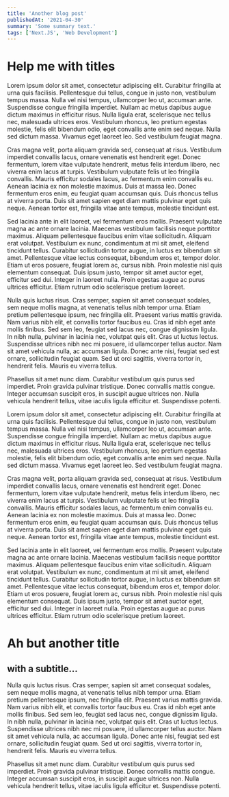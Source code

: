 ```yaml
---
title: 'Another blog post'
publishedAt: '2021-04-30'
summary: 'Some summary text.'
tags: ['Next.JS', 'Web Development']
---
```


# Help me with titles

Lorem ipsum dolor sit amet, consectetur adipiscing elit. Curabitur fringilla at urna quis facilisis. Pellentesque dui tellus, congue in justo non, vestibulum tempus massa. Nulla vel nisi tempus, ullamcorper leo ut, accumsan ante. Suspendisse congue fringilla imperdiet. Nullam ac metus dapibus augue dictum maximus in efficitur risus. Nulla ligula erat, scelerisque nec tellus nec, malesuada ultrices eros. Vestibulum rhoncus, leo pretium egestas molestie, felis elit bibendum odio, eget convallis ante enim sed neque. Nulla sed dictum massa. Vivamus eget laoreet leo. Sed vestibulum feugiat magna.

Cras magna velit, porta aliquam gravida sed, consequat at risus. Vestibulum imperdiet convallis lacus, ornare venenatis est hendrerit eget. Donec fermentum, lorem vitae vulputate hendrerit, metus felis interdum libero, nec viverra enim lacus at turpis. Vestibulum vulputate felis ut leo fringilla convallis. Mauris efficitur sodales lacus, ac fermentum enim convallis eu. Aenean lacinia ex non molestie maximus. Duis at massa leo. Donec fermentum eros enim, eu feugiat quam accumsan quis. Duis rhoncus tellus at viverra porta. Duis sit amet sapien eget diam mattis pulvinar eget quis neque. Aenean tortor est, fringilla vitae ante tempus, molestie tincidunt est.

Sed lacinia ante in elit laoreet, vel fermentum eros mollis. Praesent vulputate magna ac ante ornare lacinia. Maecenas vestibulum facilisis neque porttitor maximus. Aliquam pellentesque faucibus enim vitae sollicitudin. Aliquam erat volutpat. Vestibulum ex nunc, condimentum at mi sit amet, eleifend tincidunt tellus. Curabitur sollicitudin tortor augue, in luctus ex bibendum sit amet. Pellentesque vitae lectus consequat, bibendum eros et, tempor dolor. Etiam ut eros posuere, feugiat lorem ac, cursus nibh. Proin molestie nisl quis elementum consequat. Duis ipsum justo, tempor sit amet auctor eget, efficitur sed dui. Integer in laoreet nulla. Proin egestas augue ac purus ultrices efficitur. Etiam rutrum odio scelerisque pretium laoreet.

Nulla quis luctus risus. Cras semper, sapien sit amet consequat sodales, sem neque mollis magna, at venenatis tellus nibh tempor urna. Etiam pretium pellentesque ipsum, nec fringilla elit. Praesent varius mattis gravida. Nam varius nibh elit, et convallis tortor faucibus eu. Cras id nibh eget ante mollis finibus. Sed sem leo, feugiat sed lacus nec, congue dignissim ligula. In nibh nulla, pulvinar in lacinia nec, volutpat quis elit. Cras ut luctus lectus. Suspendisse ultrices nibh nec mi posuere, id ullamcorper tellus auctor. Nam sit amet vehicula nulla, ac accumsan ligula. Donec ante nisi, feugiat sed est ornare, sollicitudin feugiat quam. Sed ut orci sagittis, viverra tortor in, hendrerit felis. Mauris eu viverra tellus.

Phasellus sit amet nunc diam. Curabitur vestibulum quis purus sed imperdiet. Proin gravida pulvinar tristique. Donec convallis mattis congue. Integer accumsan suscipit eros, in suscipit augue ultrices non. Nulla vehicula hendrerit tellus, vitae iaculis ligula efficitur et. Suspendisse potenti.

Lorem ipsum dolor sit amet, consectetur adipiscing elit. Curabitur fringilla at urna quis facilisis. Pellentesque dui tellus, congue in justo non, vestibulum tempus massa. Nulla vel nisi tempus, ullamcorper leo ut, accumsan ante. Suspendisse congue fringilla imperdiet. Nullam ac metus dapibus augue dictum maximus in efficitur risus. Nulla ligula erat, scelerisque nec tellus nec, malesuada ultrices eros. Vestibulum rhoncus, leo pretium egestas molestie, felis elit bibendum odio, eget convallis ante enim sed neque. Nulla sed dictum massa. Vivamus eget laoreet leo. Sed vestibulum feugiat magna.

Cras magna velit, porta aliquam gravida sed, consequat at risus. Vestibulum imperdiet convallis lacus, ornare venenatis est hendrerit eget. Donec fermentum, lorem vitae vulputate hendrerit, metus felis interdum libero, nec viverra enim lacus at turpis. Vestibulum vulputate felis ut leo fringilla convallis. Mauris efficitur sodales lacus, ac fermentum enim convallis eu. Aenean lacinia ex non molestie maximus. Duis at massa leo. Donec fermentum eros enim, eu feugiat quam accumsan quis. Duis rhoncus tellus at viverra porta. Duis sit amet sapien eget diam mattis pulvinar eget quis neque. Aenean tortor est, fringilla vitae ante tempus, molestie tincidunt est.

Sed lacinia ante in elit laoreet, vel fermentum eros mollis. Praesent vulputate magna ac ante ornare lacinia. Maecenas vestibulum facilisis neque porttitor maximus. Aliquam pellentesque faucibus enim vitae sollicitudin. Aliquam erat volutpat. Vestibulum ex nunc, condimentum at mi sit amet, eleifend tincidunt tellus. Curabitur sollicitudin tortor augue, in luctus ex bibendum sit amet. Pellentesque vitae lectus consequat, bibendum eros et, tempor dolor. Etiam ut eros posuere, feugiat lorem ac, cursus nibh. Proin molestie nisl quis elementum consequat. Duis ipsum justo, tempor sit amet auctor eget, efficitur sed dui. Integer in laoreet nulla. Proin egestas augue ac purus ultrices efficitur. Etiam rutrum odio scelerisque pretium laoreet.

# Ah but another title

## with a subtitle...

Nulla quis luctus risus. Cras semper, sapien sit amet consequat sodales, sem neque mollis magna, at venenatis tellus nibh tempor urna. Etiam pretium pellentesque ipsum, nec fringilla elit. Praesent varius mattis gravida. Nam varius nibh elit, et convallis tortor faucibus eu. Cras id nibh eget ante mollis finibus. Sed sem leo, feugiat sed lacus nec, congue dignissim ligula. In nibh nulla, pulvinar in lacinia nec, volutpat quis elit. Cras ut luctus lectus. Suspendisse ultrices nibh nec mi posuere, id ullamcorper tellus auctor. Nam sit amet vehicula nulla, ac accumsan ligula. Donec ante nisi, feugiat sed est ornare, sollicitudin feugiat quam. Sed ut orci sagittis, viverra tortor in, hendrerit felis. Mauris eu viverra tellus.

Phasellus sit amet nunc diam. Curabitur vestibulum quis purus sed imperdiet. Proin gravida pulvinar tristique. Donec convallis mattis congue. Integer accumsan suscipit eros, in suscipit augue ultrices non. Nulla vehicula hendrerit tellus, vitae iaculis ligula efficitur et. Suspendisse potenti.
